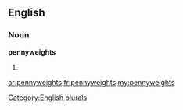==English==

===Noun===
'''pennyweights'''

# {{plural of|[[pennyweight]]}}

[[Category:English plurals]]

[[ar:pennyweights]]
[[fr:pennyweights]]
[[my:pennyweights]]